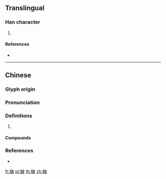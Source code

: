 {{character info/new}}
{{also|𫘟}}
==Translingual==

===Han character===
{{Han char|rn=187|rad=馬|as=05|sn=15|four=|canj=SFDHE|ids=⿰馬皮}}

# {{defn|Han|sort=馬05}}

====References====
* {{Han ref|kx=1435.250|dkj=44638|dj=1960.110|hdz=74551.020|uh=99CA|ud=39370}}

----

==Chinese==
{{zh-forms|s=𫘟}}

===Glyph origin===
{{Han etym}}

===Pronunciation===
{{zh-pron
|m=pǒ
|mc=y
|oc=y
|cat=
}}

===Definitions===
{{zh-hanzi}}

# {{zh-only|駊騀}}

====Compounds====
{{zh-der|駊騀}}

===References===
* {{R:twedu|C16617}}

[[fr:駊]]
[[pl:駊]]
[[th:駊]]
[[zh:駊]]